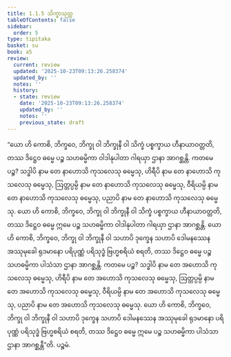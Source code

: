 ```yaml
---
title: 1.1.5 သိက္ခာသုတ္တ
tableOfContents: false
sidebar:
  order: 5
type: tipitaka
basket: su
book: a5
review:
  current: review
  updated: '2025-10-23T09:13:26.258374'
  updated_by: ''
  notes: ''
  history:
  - state: review
    date: '2025-10-23T09:13:26.258374'
    updated_by: ''
    notes: ''
    previous_state: draft
---
```



<ReviewStatus review={frontmatter.review} showDetails={true} />

<HypothesisAnnotation frontmatter={frontmatter} />

<DynamicBreadcrumb />

<Division number="5" book="a5" e="ch" v="16" p="3">

<Paragraph number="20" book="a5">
“ယော ဟိ ကောစိ, ဘိက္ခဝေ, ဘိက္ခု ဝါ ဘိက္ခုနီ ဝါ သိက္ခံ ပစ္စက္ခာယ ဟီနာယာဝတ္တတိ, တဿ ဒိဋ္ဌေဝ ဓမ္မေ ပဉ္စ သဟဓမ္မိကာ ဝါဒါနုပါတာ ဂါရယှာ ဌာနာ အာဂစ္ဆန္တိ. ကတမေ ပဉ္စ? သဒ္ဓါပိ နာမ တေ နာဟောသိ ကုသလေသု ဓမ္မေသု, ဟိရီပိ နာမ တေ နာဟောသိ ကုသလေသု ဓမ္မေသု, ဩတ္တပ္ပမ္ပိ နာမ တေ နာဟောသိ ကုသလေသု ဓမ္မေသု, ဝီရိယမ္ပိ နာမ တေ နာဟောသိ ကုသလေသု ဓမ္မေသု, ပညာပိ နာမ တေ နာဟောသိ ကုသလေသု ဓမ္မေသု. ယော ဟိ ကောစိ, ဘိက္ခဝေ, ဘိက္ခု ဝါ ဘိက္ခုနီ ဝါ သိက္ခံ ပစ္စက္ခာယ ဟီနာယာဝတ္တတိ, တဿ ဒိဋ္ဌေဝ ဓမ္မေ ဣမေ ပဉ္စ သဟဓမ္မိကာ ဝါဒါနုပါတာ ဂါရယှာ ဌာနာ အာဂစ္ဆန္တိ.
</Paragraph>

<Paragraph number="21" book="a5">
ယော ဟိ ကောစိ, ဘိက္ခဝေ, ဘိက္ခု ဝါ ဘိက္ခုနီ ဝါ သဟာပိ ဒုက္ခေန သဟာပိ ဒေါမနဿေန အဿုမုခေါ ရုဒမာနော ပရိပုဏ္ဏံ ပရိသုဒ္ဓံ ဗြဟ္မစရိယံ စရတိ, တဿ ဒိဋ္ဌေဝ ဓမ္မေ ပဉ္စ သဟဓမ္မိကာ ပါသံသာ ဌာနာ အာဂစ္ဆန္တိ. ကတမေ ပဉ္စ? သဒ္ဓါပိ နာမ တေ အဟောသိ ကုသလေသု ဓမ္မေသု, ဟိရီပိ နာမ တေ အဟောသိ ကုသလေသု ဓမ္မေသု, ဩတ္တပ္ပမ္ပိ နာမ တေ အဟောသိ ကုသလေသု ဓမ္မေသု, ဝီရိယမ္ပိ နာမ တေ အဟောသိ ကုသလေသု ဓမ္မေသု, ပညာပိ နာမ တေ အဟောသိ ကုသလေသု ဓမ္မေသု. ယော ဟိ ကောစိ, ဘိက္ခဝေ, ဘိက္ခု ဝါ ဘိက္ခုနီ ဝါ သဟာပိ ဒုက္ခေန သဟာပိ ဒေါမနဿေန အဿုမုခေါ ရုဒမာနော ပရိပုဏ္ဏံ ပရိသုဒ္ဓံ ဗြဟ္မစရိယံ စရတိ, တဿ ဒိဋ္ဌေဝ ဓမ္မေ ဣမေ ပဉ္စ သဟဓမ္မိကာ ပါသံသာ ဌာနာ အာဂစ္ဆန္တီ”တိ.

</Paragraph>
</Division>

<Paragraph number="22" type="center" book="a5">
ပဉ္စမံ.
</Paragraph>
